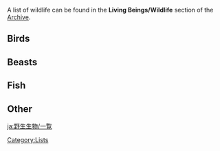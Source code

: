 {{CustomTabs
|tab1=Overview
|tab2=List
}}
A list of wildlife can be found in the '''Living Beings/Wildlife''' section of the [[Archive]].

==Birds==
{{Main|Bird}}
{{Card|Brownwing Falcon|type=Wildlife|show_caption=1}}<!--
-->{{Card|Umbertail Falcon|type=Wildlife|show_caption=1}}<!--
-->{{Card|Lapis Glede|type=Wildlife|show_caption=1}}<!--
-->{{Card|Silkwhite Falcon|type=Wildlife|show_caption=1}}<!--
-->{{Card|White Pigeon|type=Wildlife|show_caption=1}}<!--
-->{{Card|Brightcrown Pigeon|type=Wildlife|show_caption=1}}<!--
-->{{Card|Graywing Pigeon|type=Wildlife|show_caption=1}}<!--
-->{{Card|Crimsonflank Pigeon|type=Wildlife|show_caption=1}}<!--
-->{{Card|Black King Pigeon|type=Wildlife|show_caption=1}}<!--
-->{{Card|Crimson Finch|type=Wildlife|show_caption=1}}<!--
-->{{Card|Golden Finch|type=Wildlife|show_caption=1}}<!--
-->{{Card|Snow Finch|type=Wildlife|show_caption=1}}<!--
-->{{Card|Emerald Finch|type=Wildlife|show_caption=1}}<!--
-->{{Card|Scarletbeak Duck|type=Wildlife|show_caption=1}}<!--
-->{{Card|Emerald Duck|type=Wildlife|show_caption=1}}<!--
-->{{Card|Azure Crane|type=Wildlife|show_caption=1}}<!--
-->{{Card|Violet Ibis|type=Wildlife|show_caption=1}}<!--
-->{{Card|Sacred Ibis|type=Wildlife|show_caption=1}}<!--
-->{{Card|Crow|type=Wildlife|show_caption=1}}<!--
-->{{Card|Dusk Bird|type=Wildlife|show_caption=1}}<!--
-->{{Card|Red Vulture|type=Wildlife|show_caption=1}}

==Beasts==
{{Main|Beast}}
{{Card|Snow Fox|type=Wildlife|show_caption=1}}<!--
-->{{Card|Crimson Fox|type=Wildlife|show_caption=1}}<!--
-->{{Card|Desert Fox|type=Wildlife|show_caption=1}}<!--
-->{{Card|Kitsune|type=Wildlife|show_caption=1}}<!--
-->{{Card|Squirrel|type=Wildlife|show_caption=1}}<!--
-->{{Card|Forest Boar|type=Wildlife|show_caption=1}}<!--
-->{{Card|Snowboar|type=Wildlife|show_caption=1}}<!--
-->{{Card|Great Snowboar King|type=Wildlife|show_caption=1}}<!--
-->{{Card|Shroomboar|type=Wildlife|show_caption=1}}<!--
-->{{Card|Northland Hound|type=Wildlife|show_caption=1}}<!--
-->{{Card|Forest-Patrol Hound|type=Wildlife|show_caption=1}}<!--
-->{{Card|Shiba|type=Wildlife|show_caption=1}}<!--
-->{{Card|Black-Back Hound|type=Wildlife|show_caption=1}}<!--
-->{{Card|Sapphire|type=Wildlife|show_caption=1}}<!--
-->{{Card|Jade-Eyed Cat|type=Wildlife|show_caption=1}}<!--
-->{{Card|Gray Snow Cat|type=Wildlife|show_caption=1}}<!--
-->{{Card|Northland Cat|type=Wildlife|show_caption=1}}<!--
-->{{Card|Tiger-Striped Cat|type=Wildlife|show_caption=1}}<!--
-->{{Card|Sheriff Cat|type=Wildlife|show_caption=1}}<!--
-->{{Card|Black Cat|type=Wildlife|show_caption=1}}<!--
-->{{Card|Snow Weasel|type=Wildlife|show_caption=1}}<!--
-->{{Card|Red-Tailed Weasel|type=Wildlife|show_caption=1}}<!--
-->{{Card|Boot Weasel|type=Wildlife|show_caption=1}}<!--
-->{{Card|Masked Weasel|type=Wildlife|show_caption=1}}<!--
-->{{Card|Bluethunder Weasel|type=Wildlife|show_caption=1}}<!--
-->{{Card|Amateur Weasel Thief|type=Wildlife|show_caption=1}}<!--
-->{{Card|Hoarder Weasel Thief|type=Wildlife|show_caption=1}}<!--
-->{{Card|Golden Weasel Thief|type=Wildlife|show_caption=1}}<!--
-->{{Card|Bake-Danuki|type=Wildlife|show_caption=1}}<!--
-->{{Card|Spinocrocodile|type=Wildlife|show_caption=1}}<!--
-->{{Card|Rishboland Tiger|type=Wildlife|show_caption=1}}<!--
-->{{Card|Scorpion|type=Wildlife|show_caption=1}}<!--
-->{{Card|Flying Serpent|type=Wildlife|show_caption=1}}<!--
-->{{Card|Desert Sumpter Beast|type=Wildlife|show_caption=1}}<!--
-->{{Card|Shaggy Sumpter Beast|type=Wildlife|show_caption=1}}

==Fish==
{{Main|Fish (Wildlife Family)}}
{{Card|Black-Back Bass|type=Wildlife|show_caption=1}}<!--
-->{{Card|Blue-Fin Bass|type=Wildlife|show_caption=1}}<!--
-->{{Card|Golden Bass|type=Wildlife|show_caption=1}}<!--
-->{{Card|Floating Ray|type=Wildlife|show_caption=1}}<!--
-->{{Card|Medaka|type=Wildlife|show_caption=1}}<!--
-->{{Card|Glaze Medaka|type=Wildlife|show_caption=1}}<!--
-->{{Card|Sweet-Flower Medaka|type=Wildlife|show_caption=1}}<!--
-->{{Card|Aizen Medaka|type=Wildlife|show_caption=1}}<!--
-->{{Card|Dawncatcher|type=Wildlife|show_caption=1}}<!--
-->{{Card|Crystalfish|type=Wildlife|show_caption=1}}<!--
-->{{Card|Lunged Stickleback|type=Wildlife|show_caption=1}}<!--
-->{{Card|Betta|type=Wildlife|show_caption=1}}<!--
-->{{Card|Venomspine Fish|type=Wildlife|show_caption=1}}<!--
-->{{Card|Akai Maou|type=Wildlife|show_caption=1}}<!--
-->{{Card|Snowstrider|type=Wildlife|show_caption=1}}<!--
-->{{Card|Golden Koi|type=Wildlife|show_caption=1}}<!--
-->{{Card|Rusty Koi|type=Wildlife|show_caption=1}}<!--
-->{{Card|Brown Shirakodai|type=Wildlife|show_caption=1}}<!--
-->{{Card|Purple Shirakodai|type=Wildlife|show_caption=1}}<!--
-->{{Card|Tea-Colored Shirakodai|type=Wildlife|show_caption=1}}<!--
-->{{Card|Abiding Angelfish|type=Wildlife|show_caption=1}}<!--
-->{{Card|Raimei Angelfish|type=Wildlife|show_caption=1}}<!--
-->{{Card|Moonfin|type=Wildlife|show_caption=1}}<!--
-->{{Card|Pufferfish|type=Wildlife|show_caption=1}}<!--
-->{{Card|Bitter Pufferfish|type=Wildlife|show_caption=1}}<!--
-->{{Card|Divda Ray|type=Wildlife|show_caption=1}}<!--
-->{{Card|Formalo Ray|type=Wildlife|show_caption=1}}<!--
-->{{Card|True Fruit Angler|type=Wildlife|show_caption=1}}<!--
-->{{Card|Peach of the Deep Waves|type=Wildlife|show_caption=1}}<!--
-->{{Card|Sandstorm Angler|type=Wildlife|show_caption=1}}<!--
-->{{Card|Sunset Cloud Angler|type=Wildlife|show_caption=1}}<!--
-->{{Card|Lazurite Axe Marlin|type=Wildlife|show_caption=1}}<!--
-->{{Card|Halcyon Jade Axe Marlin|type=Wildlife|show_caption=1}}

==Other==
{{Card|Anemo Crystalfly|type=Wildlife|show_caption=1}}<!--
-->{{Card|Electro Crystalfly|type=Wildlife|show_caption=1}}<!--
-->{{Card|Dendro Crystalfly|type=Wildlife|show_caption=1}}<!--
-->{{Card|Cryo Crystalfly|type=Wildlife|show_caption=1}}<!--
-->{{Card|Geo Crystalfly|type=Wildlife|show_caption=1}}<!--
-->{{Card|Coral Butterfly|type=Wildlife|show_caption=1}}<!--
-->{{Card|Sunset Loach|type=Wildlife|show_caption=1}}<!--
-->{{Card|Golden Loach|type=Wildlife|show_caption=1}}<!--
-->{{Card|Sunny Loach|type=Wildlife|show_caption=1}}<!--
-->{{Card|Frog|type=Wildlife|show_caption=1}}<!--
-->{{Card|Mud Frog|type=Wildlife|show_caption=1}}<!--
-->{{Card|Blue Frog|type=Wildlife|show_caption=1}}<!--
-->{{Card|Forest Tree Frog|type=Wildlife|show_caption=1}}<!--
-->{{Card|Golden Crab|type=Wildlife|caption=Golden Crab|link=Golden Crab (Wildlife)}}<!--
-->{{Card|Sun Crab|type=Wildlife|show_caption=1}}<!--
-->{{Card|Ocean Crab|type=Wildlife|show_caption=1}}<!--
-->{{Card|General Crab|type=Wildlife|show_caption=1}}<!--
-->{{Card|Pale Red Crab|type=Wildlife|show_caption=1}}<!--
-->{{Card|Blue Horned Lizard|type=Wildlife|show_caption=1}}<!--
-->{{Card|Red Horned Lizard|type=Wildlife|show_caption=1}}<!--
-->{{Card|Green Horned Lizard|type=Wildlife|show_caption=1}}<!--
-->{{Card|Marrow Lizard|type=Wildlife|show_caption=1}}<!--
-->{{Card|Red Tailed Lizard|type=Wildlife|show_caption=1}}<!--
-->{{Card|Adorned Unagi|type=Wildlife|show_caption=1}}<!--
-->{{Card|Deep Sea Unagi|type=Wildlife|show_caption=1}}<!--
-->{{Card|Red-Finned Unagi|type=Wildlife|show_caption=1}}<!--
-->{{Card|Quicksand Unagi|type=Wildlife|show_caption=1}}<!--
-->{{Card|Lucklight Fly|type=Wildlife|show_caption=1}}<!--
-->{{Card|Scarab|type=Wildlife|show_caption=1}}

[[Category:Lists]]

[[ja:野生生物/一覧]]